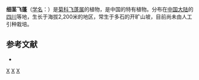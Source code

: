 {{Speciesbox 
| genus = Erigeron
| species = tenuicaulis
| authority = Ling et [[陈艺林|Y. L. Chen]]
}}

'''细茎飞蓬'''（[[学名|学名]]：{{lang|la|''Erigeron tenuicaulis''}}）是[[菊科|菊科]][[飞蓬属|飞蓬属]]的植物，是中国的特有植物。分布在[[中国大陆|中国大陆]]的[[四川|四川]]等地，生长于海拔2,200米的地区，常生于多石的开旷山坡，目前尚未由人工引种栽培。

== 参考文献 ==
<div class="references-small">
* {{cite web| url =http://www.bioinfo.cn/db05/KmzwSpecies.php?action=view&id=4855| title =细茎飞蓬| work =《中国高等植物数据库全库》| publisher =中国科学院微生物研究所| author =昆明植物研究所| accessdate =2009-02-25| deadurl =yes| archiveurl =https://web.archive.org/web/20160305042540/http://www.bioinfo.cn/db05/KmzwSpecies.php?action=view&id=4855| archivedate =2016-03-05}}
</div>
{{Taxonbar|from=Q15231492}}

[[Category:飞蓬属|X]]
[[Category:中國特有植物|X]]
[[Category:四川植物|X]]